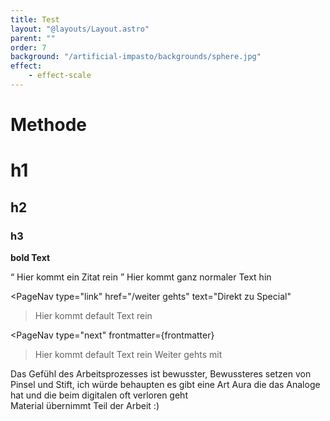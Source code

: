 ```yaml
---
title: Test
layout: "@layouts/Layout.astro"
parent: ""
order: 7
background: "/artificial-impasto/backgrounds/sphere.jpg"
effect: 
    - effect-scale
---
```




# Methode

<Compare client:load before={beforeImg} after={afterImg} maxWidth={1100} value={50} />

# h1
## h2
### h3
<b>bold Text</b><br />

<q class="block border-l-4 border-gray-400 pl-4 italic text-xl">
  Hier kommt ein Zitat rein
</q>
Hier kommt ganz normaler Text hin
<Gallery path="ip-adapter" />

<Compare before={beforeImg} after={afterImg} />


<div class="grid grid-cols-1 lg:grid-cols-3 gap-4 mt-4">

<PageNav 
  type="before" 
  frontmatter={frontmatter} 
/>

<PageNav 
  type="link" 
  href="/weiter gehts" 
  text="Direkt zu Special" 
>Hier kommt default Text rein</PageNav>

<PageNav 
  type="next" 
  frontmatter={frontmatter} 
>Hier kommt default Text rein Weiter gehts mit </PageNav>

</div>



<div class="comment-right">Das Gefühl des Arbeitsprozesses ist bewusster, Bewussteres setzen von Pinsel und Stift, ich würde behaupten es gibt eine Art Aura die das Analoge hat und die beim digitalen oft verloren geht</div>

<div class="comment-left">Material übernimmt Teil der Arbeit :)</div>